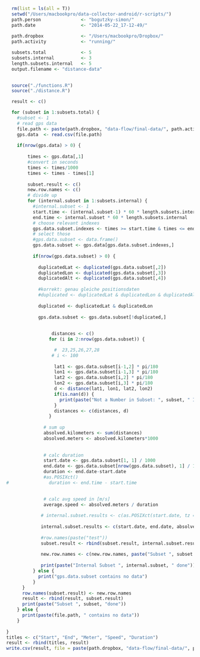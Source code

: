 ```r
  rm(list = ls(all = T))
  setwd("/Users/macbookpro/data-collector-android/r-scripts/")
  path.person               <- "bogutzky-simon/"
  path.date                 <- "2014-05-22_17-12-49/"
  
  path.dropbox              <- "/Users/macbookpro/Dropbox/"
  path.activity             <- "running/"

  subsets.total             <- 5
  subsets.internal          <- 3
  length.subsets.internal   <- 5
  output.filename <- "distance-data"
  
```

```r
  source("./functions.R")
  source("./distance.R")
```

```r
 
  result <- c()

  for (subset in 1:subsets.total) {
    #subset <- 1
    # read gps data
    file.path <- paste(path.dropbox, "data-flow/final-data/", path.activity, path.person, path.date, "subset-", subset, "/gps-data.csv", sep ="")
    gps.data  <- read.csv(file.path)
  
    if(nrow(gps.data) > 0) {
          
        times <- gps.data[,1]    
        #convert in seconds
        times <- times/1000
        times <- times - times[1]  
      
        subset.result <- c()
        new.row.names <- c()
        # divide up
        for (internal.subset in 1:subsets.internal) {
          #internal.subset <- 1
          start.time <- (internal.subset-1) * 60 * length.subsets.internal
          end.time <- internal.subset * 60 * length.subsets.internal
          # choose relevant indexes
          gps.data.subset.indexes <- times >= start.time & times <= end.time
          # select those
          #gps.data.subset <- data.frame()
          gps.data.subset <- gps.data[gps.data.subset.indexes,]
          
          if(nrow(gps.data.subset) > 0) {
                
            duplicatedLat <- duplicated(gps.data.subset[,2])
            duplicatedLon <- duplicated(gps.data.subset[,3])
            duplicatedAlt <- duplicated(gps.data.subset[,4])
            
            #korrekt: genau gleiche positionsdaten
            #duplicated <- duplicatedLat & duplicatedLon & duplicatedAlt
            
            duplicated <- duplicatedLat & duplicatedLon
            
            gps.data.subset <- gps.data.subset[!duplicated,]
            
            
                 distances <- c()              
                for (i in 2:nrow(gps.data.subset)) {

                  #  23,25,26,27,28
                 # i <- 100
                  
                  lat1 <- gps.data.subset[i-1,2] * pi/180
                  lon1 <- gps.data.subset[i-1,3] * pi/180
                  lat2 <- gps.data.subset[i,2] * pi/180
                  lon2 <- gps.data.subset[i,3] * pi/180
                  d <- distance(lat1, lon1, lat2, lon2)
                  if(is.nan(d)) {
                    print(paste("Not a Number in Subset: ", subset, " Internal Subset: ", internal.subset, " Row: ", i))
                  }
                  distances <- c(distances, d)
                }
              
              # sum up
              absolved.kilometers <- sum(distances)
              absolved.meters <- absolved.kilometers*1000
            
              
              # calc duration
              start.date <- gps.data.subset[1, 1] / 1000
              end.date <- gps.data.subset[nrow(gps.data.subset), 1] / 1000
              duration <- end.date-start.date
              #as.POSIXct()
#               duration <- end.time - start.time

              
              # calc avg speed in [m/s]
              average.speed <- absolved.meters / duration     
                
             # internal.subset.results <- c(as.POSIXct(start.date, tz = "Europe/Berlin", origin = "1970-01-01"), as.POSIXct(end.date, tz = "Europe/Berlin", origin = "1970-01-01"), absolved.meters, average.speed, length.subsets.internal)
              
             internal.subset.results <- c(start.date, end.date, absolved.meters, average.speed, duration)
             
             #row.names(paste("test"))
             subset.result <- rbind(subset.result, internal.subset.results)
            
             new.row.names <- c(new.row.names, paste("Subset ", subset , " - ", internal.subset))
        
             print(paste("Internal Subset ", internal.subset, " done"))
          } else {
            print("gps.data.subset contains no data")
          } 
      }
      row.names(subset.result) <- new.row.names
      result <- rbind(result, subset.result)
      print(paste("Subset ", subset, "done"))
    } else {
      print(paste(file.path, " contains no data"))
    }
    
}
titles <- c("Start", "End", "Meter", "Speed", "Duration")
result <- rbind(titles, result)
write.csv(result, file = paste(path.dropbox, "data-flow/final-data/", path.activity, path.person, path.date, output.filename, ".csv", sep =""), row.names = T)
```